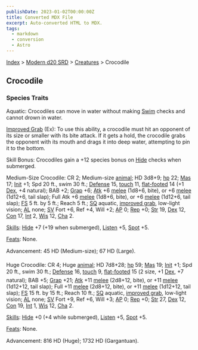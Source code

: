 ```yaml
---
publishDate: 2023-01-02T00:00:00Z
title: Converted MDX File
excerpt: Auto-converted HTML to MDX.
tags:
  - markdown
  - conversion
  - Astro
---
```






[Index](-index) > [Modern d20 SRD](modern-d20-srd-index) > [Creatures](modern-d20-srd-creatures-index) > Crocodile




## Crocodile


### Species Traits


Aquatic: Crocodiles can move in water without making [Swim](modern-d20-srd-skills-swim) checks and cannot drown in water.


[Improved Grab](modern-d20-srd-special-abilities-improved-grab) (Ex): To use this ability, a crocodile must hit an opponent of its size or smaller with its bite attack. If it gets a hold, the crocodile grabs the opponent with its mouth and drags it into deep water, attempting to pin it to the bottom.


Skill Bonus: Crocodiles gain a +12 species bonus on [Hide](modern-d20-srd-skills-hide) checks when submerged.


Medium-Size Crocodile: CR 2; Medium-size [animal](modern-d20-srd-creature-types-animal); HD 3d8+9; [hp](modern-d20-srd-combat-hit-points) 22; [Mas](modern-d20-srd-creatures-creature-overview) 17; [Init](modern-d20-srd-combat-initiative) +1; Spd 20 ft., swim 30 ft.; [Defense](modern-d20-srd-combat-defense) 15, [touch](modern-d20-srd-combat-attack-actions) 11, [flat-footed](modern-d20-srd-combat-surprise) 14 (+1 [Dex](modern-d20-srd-basics-ability-scores), +4 natural); BAB +2; [Grap](modern-d20-srd-combat-grapple) +6; [Atk](modern-d20-srd-combat-attack-roll) +6 [melee](modern-d20-srd-combat-attack-roll) (1d8+6, bite), or +6 [melee](modern-d20-srd-combat-attack-roll) (1d12+6, tail slap); Full Atk +6 [melee](modern-d20-srd-combat-attack-roll) (1d8+6, bite), or +6 [melee](modern-d20-srd-combat-attack-roll) (1d12+6, tail slap); [FS](modern-d20-srd-creatures-creature-overview) 5 ft. by 5 ft.; Reach 5 ft.; [SQ](modern-d20-srd-creatures-creature-overview) aquatic, [improved grab](modern-d20-srd-special-abilities-improved-grab), low-light vision; [AL](modern-d20-srd-basics-allegiances) none; [SV](modern-d20-srd-basics-saving-throws) Fort +6, Ref +4, Will +2; [AP](modern-d20-srd-creatures-creature-overview) 0; [Rep](modern-d20-srd-creatures-creature-overview) +0; [Str](modern-d20-srd-basics-ability-scores) 19, [Dex](modern-d20-srd-basics-ability-scores) 12, [Con](modern-d20-srd-basics-ability-scores) 17, [Int](modern-d20-srd-basics-ability-scores) 2, [Wis](modern-d20-srd-basics-ability-scores) 12, [Cha](modern-d20-srd-basics-ability-scores) 2.


[Skills](modern-d20-srd-skills-index): [Hide](modern-d20-srd-skills-hide) +7 (+19 when submerged), [Listen](modern-d20-srd-skills-listen) +5, [Spot](modern-d20-srd-skills-spot) +5.


[Feats](modern-d20-srd-feats-index): None.


Advancement: 45 HD (Medium-size); 67 HD (Large).


Huge Crocodile: CR 4; Huge [animal](modern-d20-srd-creature-types-animal); HD 7d8+28; [hp](modern-d20-srd-combat-hit-points) 59; [Mas](modern-d20-srd-creatures-creature-overview) 19; [Init](modern-d20-srd-combat-initiative) +1; Spd 20 ft., swim 30 ft.; [Defense](modern-d20-srd-combat-defense) 16, [touch](modern-d20-srd-combat-attack-actions) 9, [flat-footed](modern-d20-srd-combat-surprise) 15 (2 size, +1 [Dex](modern-d20-srd-basics-ability-scores), +7 natural); BAB +5; [Grap](modern-d20-srd-combat-grapple) +21; [Atk](modern-d20-srd-combat-attack-roll) +11 [melee](modern-d20-srd-combat-attack-roll) (2d8+12, bite), or +11 [melee](modern-d20-srd-combat-attack-roll) (1d12+12, tail slap); Full +11 [melee](modern-d20-srd-combat-attack-roll) (2d8+12, bite), or +11 [melee](modern-d20-srd-combat-attack-roll) (1d12+12, tail slap); [FS](modern-d20-srd-creatures-creature-overview) 15 ft. by 15 ft.; Reach 10 ft.; [SQ](modern-d20-srd-creatures-creature-overview) aquatic, [improved grab](modern-d20-srd-special-abilities-improved-grab), low-light vision; [AL](modern-d20-srd-basics-allegiances) none; [SV](modern-d20-srd-basics-saving-throws) Fort +9, Ref +6, Will +3; [AP](modern-d20-srd-creatures-creature-overview) 0; [Rep](modern-d20-srd-creatures-creature-overview) +0; [Str](modern-d20-srd-basics-ability-scores) 27, [Dex](modern-d20-srd-basics-ability-scores) 12, [Con](modern-d20-srd-basics-ability-scores) 19, [Int](modern-d20-srd-basics-ability-scores) 1, [Wis](modern-d20-srd-basics-ability-scores) 12, [Cha](modern-d20-srd-basics-ability-scores) 2.


[Skills](modern-d20-srd-skills-index): [Hide](modern-d20-srd-skills-hide) +0 (+4 while submerged), [Listen](modern-d20-srd-skills-listen) +5, [Spot](modern-d20-srd-skills-spot) +5.


[Feats](modern-d20-srd-feats-index): None.


Advancement: 816 HD (Huge); 1732 HD (Gargantuan).



